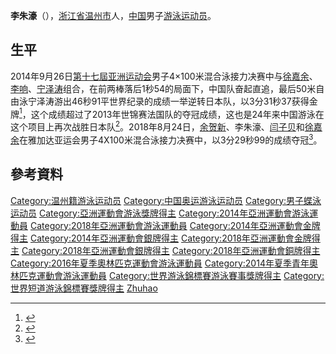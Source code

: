{{noteTA|G1=Aquatics}}
{{Infobox Swimmer
| swimmername    =  
| image          = 
| imagesize      = 
| caption        = 
| fullname       =   
| nationality    = {{PRC}}
| strokes        = [[蝶泳|蝶泳]]
| club           = 
| collegeteam    = 
| birth_date      = {{birth_date_and_age|1999|1|9}} 
| birth_place     = {{CHN}}[[浙江省|浙江省]][[温州市|温州市]]
| height         = {{height|m=1.84}}
| weight         = {{weight|kg=72}} 
| medaltemplates =
{{MedalSport|男子[[游泳|游泳]]}}
{{MedalCountry |{{CHN}}}}
{{MedalCompetition|[[世界游泳錦標賽|世界長池游泳錦標賽]]}}
{{MedalBronze|[[2017年世界游泳錦標賽|2017年 布達佩斯]]|4×100公尺混合式接力}}
{{MedalCompetition|[[世界短池游泳錦標賽|世界短池游泳錦標賽]]}}
{{MedalBronze|[[2018年世界短道游泳錦標賽|2018年 杭州]]|100公尺蝶式}}
{{MedalBronze|2018年 杭州|200公尺蝶式}}
{{MedalCompetition|[[亞洲運動會|亞洲運動會]]}}
{{MedalGold|[[2014年亞洲運動會|2014年 仁川]]|[[2014年亞洲運動會游泳比賽|4×100公尺混合式接力]]}}
{{MedalGold|[[2018年亞洲運動會|2018年 雅加達]]|[[2018年亞洲運動會游泳比賽|4×100公尺混合式接力]]}}
{{MedalSilver|[[2014年亞洲運動會|2014年 仁川]]|[[2014年亞洲運動會游泳比賽|100公尺蝶式]]}}
{{MedalSilver|[[2018年亞洲運動會|2018年 雅加達]]|[[2018年亞洲運動會游泳比賽|100公尺蝶式]]}}
{{MedalBronze|[[2018年亞洲運動會|2018年 雅加達]]|[[2018年亞洲運動會游泳比賽|200公尺蝶式]]}}
}}
'''李朱濠'''（{{bd|1999年|1月9日|||catIdx=Xu Jiayu}}），[[浙江省|浙江省]][[温州市|温州市]]人，[[中国|中国]]男子[[游泳|游泳]][[运动员|运动员]]。

==生平==
2014年9月26日[[第十七屆亚洲运动会|第十七屆亚洲运动会]]男子4×100米混合泳接力决赛中与[[徐嘉余|徐嘉余]]、[[李响_(游泳运动员)|李响]]、[[宁泽涛|宁泽涛]]组合，在前两棒落后1秒54的局面下，中国队奋起直追，最后50米自由泳宁泽涛游出46秒91平世界纪录的成绩一举逆转日本队，以3分31秒37获得金牌<ref>{{cite news|url=http://sports.sina.com.cn/yayun2014/o/2014-09-26/19407348375.shtml|title=宁泽涛最后一棒惊天逆转 中国胜日夺4x100混金牌|date=2014-09-26|publisher=新浪|accessdate=2014-09-27|archive-date=2014-09-29|archive-url=https://web.archive.org/web/20140929050459/http://sports.sina.com.cn/yayun2014/o/2014-09-26/19407348375.shtml|dead-url=no}}</ref>，这个成绩超过了2013年世锦赛法国队的夺冠成绩，这也是24年来中国游泳在这个项目上再次战胜日本队<ref>{{cite news|url=http://sports.sina.com.cn/yayun2014/o/2014-09-26/21237348477.shtml|title=4x100混这一胜等了24年 上次赢日本宁泽涛还未出生|date=2014-09-26|publisher=新浪|accessdate=2014-09-27|archive-date=2014-09-29|archive-url=https://web.archive.org/web/20140929104705/http://sports.sina.com.cn/yayun2014/o/2014-09-26/21237348477.shtml|dead-url=no}}</ref>。2018年8月24日，[[余贺新|余贺新]]、李朱濠、[[闫子贝|闫子贝]]和[[徐嘉余|徐嘉余]]在雅加达亚运会男子4X100米混合泳接力决赛中，以3分29秒99的成绩夺冠<ref>{{cite news |title=顽强拼搏　展示风采——雅加达亚运会赛场上的青春力量 |url=https://china.huanqiu.com/article/9CaKrnKbWHX |accessdate=2021-08-13 |work=环球网 |agency=环球网 |archive-date=2021-08-13 |archive-url=https://web.archive.org/web/20210813073835/https://china.huanqiu.com/article/9CaKrnKbWHX |dead-url=no }}</ref>。

==參考資料==
{{Reflist}}

{{2016 China Olympic Swimming Team}}

{{DEFAULTSORT:Li Zhuhao}}
[[Category:温州籍游泳运动员|Category:温州籍游泳运动员]]
[[Category:中国奥运游泳运动员|Category:中国奥运游泳运动员]]
[[Category:男子蝶泳运动员|Category:男子蝶泳运动员]]
[[Category:亞洲運動會游泳獎牌得主|Category:亞洲運動會游泳獎牌得主]]
[[Category:2014年亞洲運動會游泳運動員|Category:2014年亞洲運動會游泳運動員]]
[[Category:2018年亞洲運動會游泳運動員|Category:2018年亞洲運動會游泳運動員]]
[[Category:2014年亞洲運動會金牌得主|Category:2014年亞洲運動會金牌得主]]
[[Category:2014年亞洲運動會銀牌得主|Category:2014年亞洲運動會銀牌得主]]
[[Category:2018年亞洲運動會金牌得主|Category:2018年亞洲運動會金牌得主]]
[[Category:2018年亞洲運動會銀牌得主|Category:2018年亞洲運動會銀牌得主]]
[[Category:2018年亞洲運動會銅牌得主|Category:2018年亞洲運動會銅牌得主]]
[[Category:2016年夏季奧林匹克運動會游泳運動員|Category:2016年夏季奧林匹克運動會游泳運動員]]
[[Category:2014年夏季青年奧林匹克運動會游泳運動員|Category:2014年夏季青年奧林匹克運動會游泳運動員]]
[[Category:世界游泳錦標賽游泳賽事獎牌得主|Category:世界游泳錦標賽游泳賽事獎牌得主]]
[[Category:世界短道游泳錦標賽獎牌得主|Category:世界短道游泳錦標賽獎牌得主]]
[[Category:李姓|Zhuhao]]